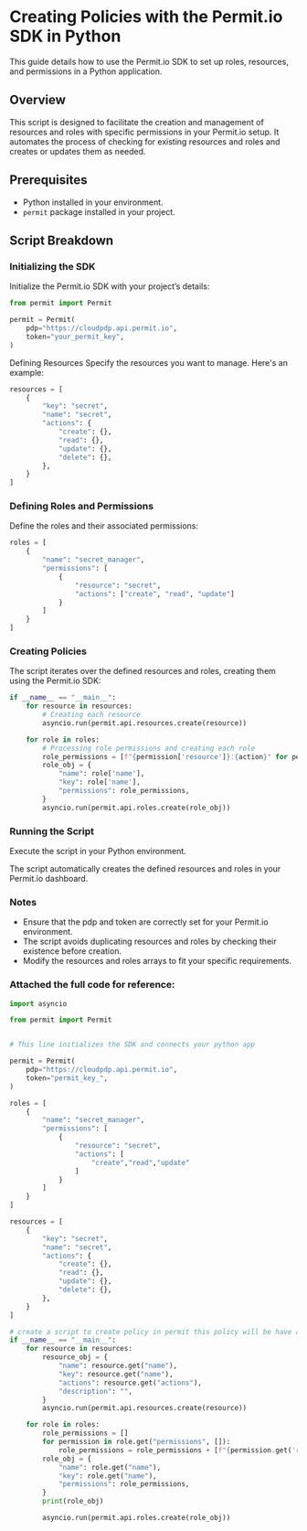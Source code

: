 # Creating Policies with the Permit.io SDK in Python

This guide details how to use the Permit.io SDK to set up roles, resources, and permissions in a Python application.

## Overview

This script is designed to facilitate the creation and management of resources and roles with specific permissions in your Permit.io setup. It automates the process of checking for existing resources and roles and creates or updates them as needed.

## Prerequisites

- Python installed in your environment.
- `permit` package installed in your project.

## Script Breakdown

### Initializing the SDK

Initialize the Permit.io SDK with your project’s details:

```python
from permit import Permit

permit = Permit(
    pdp="https://cloudpdp.api.permit.io",  
    token="your_permit_key",
)
```

Defining Resources
Specify the resources you want to manage. Here's an example:

```python
resources = [
    {
        "key": "secret",
        "name": "secret",
        "actions": {
            "create": {},
            "read": {},
            "update": {},
            "delete": {},
        },
    }
]
```
### Defining Roles and Permissions
Define the roles and their associated permissions:

```python
roles = [
    {
        "name": "secret_manager",
        "permissions": [
            {
                "resource": "secret",
                "actions": ["create", "read", "update"]
            }
        ]
    }
]
```
### Creating Policies
The script iterates over the defined resources and roles, creating them using the Permit.io SDK:

```python
if __name__ == "__main__":
    for resource in resources:
        # Creating each resource
        asyncio.run(permit.api.resources.create(resource))

    for role in roles:
        # Processing role permissions and creating each role
        role_permissions = [f"{permission['resource']}:{action}" for permission in role['permissions'] for action in permission['actions']]
        role_obj = {
            "name": role['name'],
            "key": role['name'],
            "permissions": role_permissions,
        }
        asyncio.run(permit.api.roles.create(role_obj))
```
### Running the Script
Execute the script in your Python environment.

The script automatically creates the defined resources and roles in your Permit.io dashboard.

### Notes
* Ensure that the pdp and token are correctly set for your Permit.io environment.
* The script avoids duplicating resources and roles by checking their existence before creation.
* Modify the resources and roles arrays to fit your specific requirements.



### Attached the full code for reference:
```python
import asyncio

from permit import Permit


# This line initializes the SDK and connects your python app

permit = Permit(
    pdp="https://cloudpdp.api.permit.io",  
    token="permit_key_",
)

roles = [
    {
        "name": "secret_manager",
        "permissions": [
            {
                "resource": "secret",
                "actions": [
                    "create","read","update"
                ]
            }
        ]
    }
]

resources = [
    {
        "key": "secret",
        "name": "secret",
        "actions": {
            "create": {},
            "read": {},
            "update": {},
            "delete": {},
        },
    }
]

# create a script to create policy in permit this policy will be have a resource and a role with permissions
if __name__ == "__main__":
    for resource in resources:
        resource_obj = {
            "name": resource.get("name"),
            "key": resource.get("name"),
            "actions": resource.get("actions"),
            "description": "",
        }
        asyncio.run(permit.api.resources.create(resource))

    for role in roles:
        role_permissions = []
        for permission in role.get("permissions", []):
            role_permissions = role_permissions + [f"{permission.get('resource')}:{action}" for action in permission.get("actions")]
        role_obj = {
            "name": role.get("name"),
            "key": role.get("name"),
            "permissions": role_permissions,
        }
        print(role_obj)

        asyncio.run(permit.api.roles.create(role_obj))

```